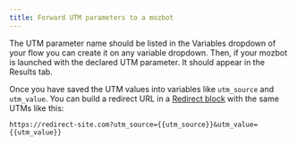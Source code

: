 ```yaml
---
title: Forward UTM parameters to a mozbot
---
```



The UTM parameter name should be listed in the Variables dropdown of your flow you can create it on any variable dropdown. Then, if your mozbot is launched with the declared UTM parameter. It should appear in the Results tab.

Once you have saved the UTM values into variables like `utm_source` and `utm_value`. You can build a redirect URL in a [Redirect block](../editor/blocks/logic/redirect) with the same UTMs like this:

```
https://redirect-site.com?utm_source={{utm_source}}&utm_value={{utm_value}}
```

<LoomVideo id="d298d5f4e1d04190b9768ffb6665bef8" />
